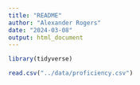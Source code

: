 ```yaml
---
title: "README"
author: "Alexander Rogers"
date: "2024-03-08"
output: html_document
---
```


```r
library(tidyverse)
```

```r
read.csv("../data/proficiency.csv")
```